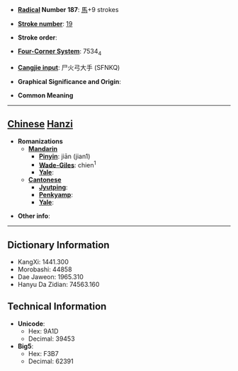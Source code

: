 * '''[[Wiktionary:Chinese radical index| Radical]] Number 187''': [[Wiktionary:Chinese radical index 馬|馬]]+9 strokes

* '''[[Wiktionary:Chinese total strokes index|Stroke number]]''': [[Wiktionary:Chinese total strokes index 19|19]]

* '''Stroke order''': 

* '''[[Wiktionary:Chinese four corner index|Four-Corner System]]''': 7534<sub>4</sub>

* '''[[Wiktionary:Chinese Cangjie index|Cangjie input]]''': 尸火弓大手 (SFNKQ)

* '''Graphical Significance and Origin''': 

* '''Common Meaning'''

----

== [[Chinese]] [[Hanzi]] ==

* '''Romanizations'''
** '''[[Mandarin]]'''
*** '''[[Pinyin]]''': jiān (jian1)
*** '''[[Wade-Giles]]''': chien<sup>1</sup>
*** '''[[Yale]]''': 
** '''[[Cantonese]]'''
*** '''[[Jyutping]]''':
*** '''[[Penkyamp]]''': 
*** '''[[Yale]]''': 

* '''Other info''': 

----

== Dictionary Information ==

* KangXi: 1441.300
* Morobashi: 44858
* Dae Jaweon: 1965.310
* Hanyu Da Zidian: 74563.160

== Technical Information ==

* '''Unicode''':
** Hex: 9A1D
** Decimal: 39453
* '''Big5''':
** Hex: F3B7
** Decimal: 62391